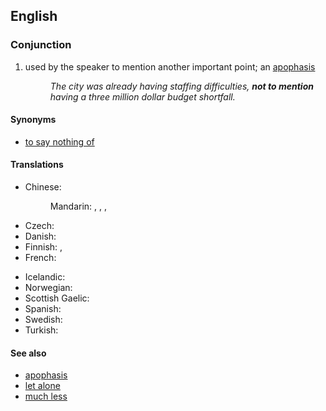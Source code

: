 ==English==

===Conjunction===
{{head|en|conjunction|head=[[not]] [[to]] [[mention]]}}
{{wikipedia|Apophasis}}

# {{idiomatic}} used by the speaker to mention another important point; an [[apophasis]]
#: ''The city was already having staffing difficulties, '''not to mention''' having a three million dollar budget shortfall.''

====Synonyms====
* [[to say nothing of]]

====Translations====
{{trans-top|much less}}
* Chinese:
*: Mandarin: {{t-|cmn|更不用說|sc=Hani}}, {{t-|cmn|更不用说|tr=gèng bùyòng shuō|sc=Hani}}, {{t-|cmn|何況|sc=Hani}}, {{t-|cmn|何况|tr=hékuàng|sc=Hani}}
* Czech: {{t-|cs|nemluvě}}
* Danish: {{t|da|for ikke at nævne}}
* Finnish: {{t-|fi|puhumattakaan}}, {{t-|fi|saati}}
* French: {{t|fr|sans parler de}}
{{trans-mid}}
* Icelandic: {{t|is|hvað þá heldur}}
* Norwegian: {{t|no|for ikke å snakke om}}
* Scottish Gaelic: {{t-|gd|gun luaidh|xs=Scottish Gaelic}}
* Spanish: {{t|es|sin mencionar}}
* Swedish: {{t-|sv|för att inte tala om}}
* Turkish: {{qualifier|colloquial}} {{t|tr|bırak}}
{{trans-bottom}}

====See also====
* [[apophasis]]
* [[let alone]]
* [[much less]]
